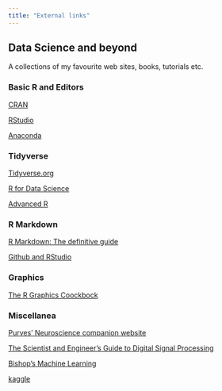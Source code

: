 ```yaml
---
title: "External links"
---
```


## Data Science and beyond {.tabset .tabset-fade .tabset-pills}

A collections of my favourite web sites, books, tutorials etc.

### Basic R and Editors

[CRAN](https://cran.r-project.org/)

[RStudio](https://rstudio.com/)

[Anaconda](https://www.anaconda.com/distribution/)

### Tidyverse

[Tidyverse.org](https://www.tidyverse.org/)

[R for Data Science](https://r4ds.had.co.nz/)

[Advanced R](https://adv-r.hadley.nz/)

### R Markdown

[R Markdown: The definitive guide](https://bookdown.org/yihui/rmarkdown/)

[Github and RStudio](https://resources.github.com/whitepapers/github-and-rstudio/)

### Graphics

[The R Graphics Coockbock](http://www.cookbook-r.com/Graphs/)

### Miscellanea

[Purves' Neuroscience companion website](https://neuroscience5e.sinauer.com/)

[The Scientist and Engineer's Guide to Digital Signal Processing](http://www.dspguide.com/)

[Bishop's Machine Learning](https://www.microsoft.com/en-us/research/people/cmbishop/prml-book/)

[kaggle](https://www.kaggle.com/)

